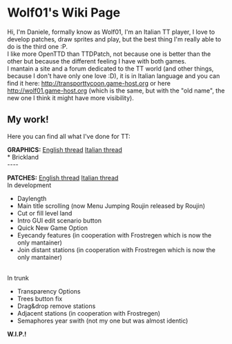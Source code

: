= Wolf01's Wiki Page =
Hi, I'm Daniele, formally know as Wolf01, I'm an Italian TT player, I love to develop patches, draw sprites and play, but the best thing I'm really able to do is the third one :P.<br>
I like more OpenTTD than TTDPatch, not because one is better than the other but because the different feeling I have with both games.<br>
I mantain a site and a forum dedicated to the TT world (and other things, because I don't have only one love :D), it is in Italian language and you can find it here: [http://transporttycoon.game-host.org http://transporttycoon.game-host.org] or here [http://wolf01.game-host.org http://wolf01.game-host.org] (which is the same, but with the "old name", the new one I think it might have more visibility).

== My work! ==
Here you can find all what I've done for TT:

'''GRAPHICS:'''
[http://www.tt-forums.net/viewtopic.php?f=36&t=34999 English thread]
[http://wolf01.game-host.org/forum/index.php/topic,90.0.html Italian thread]<br>
* Brickland
<br>
----

'''PATCHES:'''
[http://www.tt-forums.net/viewtopic.php?f=32&t=26105 English thread]
[http://wolf01.game-host.org/forum/index.php/topic,45.0.html Italian thread]<br>
In development
* Daylength
* Main title scrolling (now Menu Jumping Roujin released by Roujin)
* Cut or fill level land
* Intro GUI edit scenario button
* Quick New Game Option
* Eyecandy features (in cooperation with Frostregen which is now the only mantainer)
* Join distant stations (in cooperation with Frostregen which is now the only mantainer)
<br>
In trunk
* Transparency Options
* Trees button fix
* Drag&drop remove stations
* Adjacent stations (in cooperation with Frostregen)
* Semaphores year swith (not my one but was almost identic)

'''W.I.P.!'''